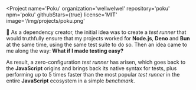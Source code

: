 
<Project
  name='Poku'
  organization='wellwelwel'
  repository='poku'
  npm='poku'
  githubStars={true}
  license='MIT'
  image='/img/projects/poku.png'
>

🐷 As a dependency creator, the initial idea was to create a _test runner_ that would truthfully ensure that my projects worked for **Node.js**, **Deno** and **Bun** at the same time, using the same test suite to do so. Then an idea came to me along the way: **What if I made testing easy?**

As result, a zero-configuration _test runner_ has arisen, which goes back to the **JavaScript** origins and brings back its native syntax for tests, plus performing <Link to='https://github.com/wellwelwel/poku/blob/main/benchmark/README.md'>up to 5 times faster</Link> than the most popular _test runner_ in the entire **JavaScript** ecosystem in a simple _benchmark_.

</Project>
